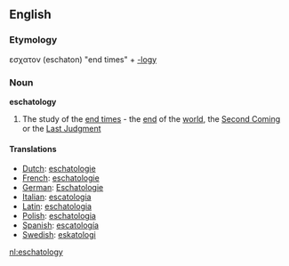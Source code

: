 {{Wikipedia}}
==English==
===Etymology===
εσχατον (eschaton) "end times" + [[-logy]]

===Noun===
'''eschatology'''
#The study of the [[end times]] - the [[end]] of the [[world]], the [[Second Coming]] or the [[Last Judgment]]

====Translations====
*[[Dutch]]: [[eschatologie]]
*[[French]]: [[eschatologie]]
*[[German]]: [[Eschatologie]]
*[[Italian]]: [[escatologia]]
*[[Latin]]: [[eschatologia]]
*[[Polish]]: [[eschatologia]]
*[[Spanish]]: [[escatología]]
*[[Swedish]]: [[eskatologi]]

[[nl:eschatology]]